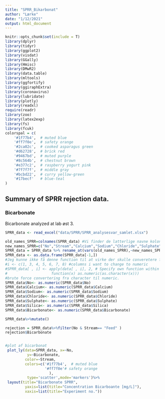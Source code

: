 ```yaml
---
title: "SPRR_Bikarbonat"
author: "Lærke"
date: "1/12/2021"
output: html_document
---
```


```r
knitr::opts_chunk$set(include = T)
library(dplyr)
library(tidyr)
library(ggplot2)
library(visdat)
library(GGally)
library(Hmisc)
library(DMwR2)
library(data.table)
library(mltools)
library(ggfortify)
library(ggiraphExtra)
library(coronavirus)
library(lubridate)
library(plotly)
library(readxl)
require(readr)
library(zoo)
library(latex2exp)
library(fs)
library(fcuk)
colorspal = c(
    '#1f77b4',  # muted blue
    '#ff7f0e',  # safety orange
    '#2ca02c',  # cooked asparagus green
    '#d62728',  # brick red
    '#9467bd',  # muted purple
    '#8c564b',  # chestnut brown
    '#e377c2',  # raspberry yogurt pink
    '#7f7f7f',  # middle gray
    '#bcbd22',  # curry yellow-green
    '#17becf'   # blue-teal
)
```
## Summary of SPRR rejection data. {.tabset}

### Bicarbonate

Bicarbonate analyzed at lab øst 3. 


```R

SPRR_data <- read_excel("data/SPRR/SPRR_analysesvar_samlet.xlsx")

old_names_SPRR=colnames(SPRR_data) #Vi finder de latterlige navne kolonnerne i dataen har 
new_names_SPRR=c("No","Stream","Calcium","Sodium","Chloride","Sulphate","Silica","Bicarbonate") #Vi finder på nogle lidt bedre nogle
SPRR_data = SPRR_data %>% rename_at(vars(old_names_SPRR),~new_names_SPRR) #Vi ændrer navnene til de nye
SPRR_data <- as.data.frame(SPRR_data[-1,])
#Jeg kunne ikke få denne function til at virke der skulle converetere fra character til numeric :(
#i <- c(1, 3, 4, 5, 6, 7, 8) #columns i want to change to numeric
#SPRR_data[ , i] <- apply(data[ , i], 2, # Specify own function within apply
#                    function(x) as.numeric(as.character(x)))
#brute force convertering fra character til numeric.  
SPRR_data$No<- as.numeric(SPRR_data$No)
SPRR_data$Calcium<- as.numeric(SPRR_data$Calcium)
SPRR_data$Sodium<- as.numeric(SPRR_data$Sodium)
SPRR_data$Chloride<- as.numeric(SPRR_data$Chloride)
SPRR_data$Sulphate<- as.numeric(SPRR_data$Sulphate)
SPRR_data$Silica<- as.numeric(SPRR_data$Silica)
SPRR_data$Bicarbonate<- as.numeric(SPRR_data$Bicarbonate)

SPRR_data%>%mutate()

rejection = SPRR_data%>%filter(No & Stream== "Feed" )
rejection$Bicarbonate


#plot af bicarbonat
 plot_ly(data=SPRR_data, x=~No,
          y=~Bicarbonate,
         color=~Stream,
         colors=c('#1f77b4',  # muted blue
                  '#ff7f0e'# safety orange
                    ),
          type='scatter',mode='markers')%>%
 layout(title="Bicarbonate SPRR",
         yaxis=list(title="Concentration Bicarboante [mg/L]"),
         xaxis=list(title="Experiment no.")) 
 
 
 
 


```